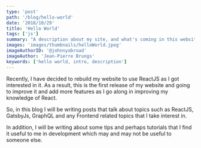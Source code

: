 ```yaml
---
type: 'post'
path: '/blog/hello-world'
date: '2018/10/29'
title: 'Hello World'
tags: ['js']
summary: "A description about my site, and what's coming in this website"
images: 'images/thumbnails/helloWorld.jpeg'
imageAuthorID: '@johnnyabroad'
imageAuthor: 'Jean-Pierre Brungs'
keywords: ['hello world, intro, description']
---
```


Recently, I have decided to rebuild my website to use ReactJS as I got interested in it. As a result, this is the first release of my website and going to improve it and add more features as I go along in improving my knowledge of React.

So, in this blog I will be writing posts that talk about topics such as ReactJS, GatsbyJs, GraphQL and any Frontend related topics that I take interest in.

In addition, I will be writing about some tips and perhaps tutorials that I find it useful to me in development which may and may not be useful to someone else.
